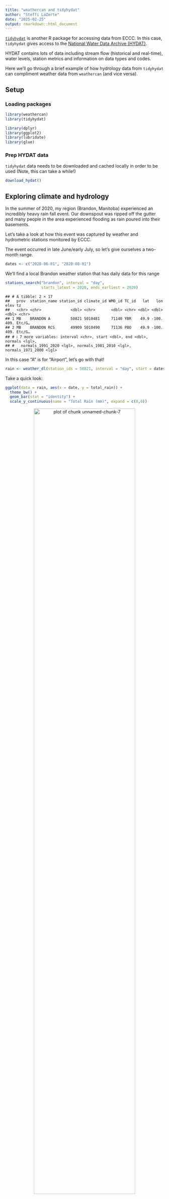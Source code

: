 ```yaml
---
title: "weathercan and tidyhydat"
author: "Steffi LaZerte"
date: "2025-02-25"
output: rmarkdown::html_document
---
```




[`tidyhydat`](https://docs.ropensci.org/tidyhydat) is another R package for accessing
data from ECCC. In this case, `tidyhydat` gives access to the [National Water Data Archive
(HYDAT)](https://www.canada.ca/en/environment-climate-change/services/water-overview/quantity/monitoring/survey/data-products-services/national-archive-hydat.html).

HYDAT contains lots of data including stream flow (historical and real-time), water levels,
station metrics and information on data types and codes.

Here we'll go through a brief example of how hydrology data from `tidyhydat`
can compliment weather data from `weathercan` (and vice versa).

## Setup

### Loading packages


``` r
library(weathercan)
library(tidyhydat)

library(dplyr)
library(ggplot2)
library(lubridate)
library(glue)
```

### Prep HYDAT data

`tidyhydat` data needs to be downloaded and cached locally in order to be used
(Note, this can take a while!)


``` r
download_hydat()
```


## Exploring climate and hydrology

In the summer of 2020, my region (Brandon, Manitoba) experienced an incredibly
heavy rain fall event. Our downspout was ripped off the gutter and many people in the
area experienced flooding as rain poured into their basements.

Let's take a look at how this event was captured by weather and hydrometric stations
monitored by ECCC.

The event occurred in late June/early July, so let's give ourselves a two-month
range.


``` r
dates <- c("2020-06-01", "2020-08-01")
```

We'll find a local Brandon weather station that has daily data for this range

``` r
stations_search("brandon", interval = "day",
                starts_latest = 2020, ends_earliest = 2020)
```

```
## # A tibble: 2 × 17
##   prov  station_name station_id climate_id WMO_id TC_id   lat   lon  elev tz    
##   <chr> <chr>             <dbl> <chr>       <dbl> <chr> <dbl> <dbl> <dbl> <chr> 
## 1 MB    BRANDON A         50821 5010481     71140 YBR    49.9 -100.  409. Etc/G…
## 2 MB    BRANDON RCS       49909 5010490     71136 PBO    49.9 -100.  409. Etc/G…
## # ℹ 7 more variables: interval <chr>, start <dbl>, end <dbl>, normals <lgl>,
## #   normals_1991_2020 <lgl>, normals_1981_2010 <lgl>, normals_1971_2000 <lgl>
```

In this case "A" is for "Airport", let's go with that!


``` r
rain <- weather_dl(station_ids = 50821, interval = "day", start = dates[1], end = dates[2])
```

Take a quick look:


``` r
ggplot(data = rain, aes(x = date, y = total_rain)) +
  theme_bw() +
  geom_bar(stat = "identity") +
  scale_y_continuous(name = "Total Rain (mm)", expand = c(0,0))
```

<div class="figure" style="text-align: center">
<img src="figures/tidyhydat-unnamed-chunk-7-1.png" alt="plot of chunk unnamed-chunk-7" width="80%" />
<p class="caption">plot of chunk unnamed-chunk-7</p>
</div>

Yikes! You can see why my downspout came off!

Now let's get some HYDAT data to compare. First we'll find a local station


``` r
search_stn_name("brandon")
```

```
## # A tibble: 4 × 5
##   STATION_NUMBER STATION_NAME             PROV_TERR_STATE_LOC LATITUDE LONGITUDE
##   <chr>          <chr>                    <chr>                  <dbl>     <dbl>
## 1 05MH001        ASSINIBOINE RIVER AT BR… MB                      49.9    -100. 
## 2 05MH006        LITTLE SOURIS RIVER NEA… MB                      49.7     -99.8
## 3 02OC007        MASKINONGE (LAC) A SAIN… QC                      46.3     -73.4
## 4 05MH013        ASSINIBOINE RIVER NEAR … MB                      49.9    -100.
```

There are a couple of options, but whoops, one's from Quebec! Let's filter this
to only Manitoba and only stations with 2020 data with the `hy_stn_data_range()`
function.


``` r
search_stn_name("brandon") %>%
  filter(PROV_TERR_STATE_LOC == "MB") %>%
  pull(STATION_NUMBER) %>%
  hy_stn_data_range() %>%
  filter(Year_from <= 2020, Year_to >= 2020)
```

```
##   Queried from version of HYDAT released on 2025-01-17
##    Observations:                      4
##    Station(s) returned:               2
##    Stations requested but not returned: 
##     All stations returned.
## # A tibble: 4 × 6
##   STATION_NUMBER DATA_TYPE SED_DATA_TYPE Year_from Year_to RECORD_LENGTH
##   <chr>          <chr>     <chr>             <int>   <int>         <int>
## 1 05MH001        H         <NA>               2014    2023            10
## 2 05MH001        Q         <NA>               1906    2023            78
## 3 05MH006        H         <NA>               2002    2023            22
## 4 05MH006        Q         <NA>               1961    2023            63
```

Hmm, let's see what kind of data is available by looking at the included
`hy_data_types` data frame.


``` r
filter(hy_data_types, DATA_TYPE %in% c("H", "Q"))
```

```
## # A tibble: 2 × 3
##   DATA_TYPE DATA_TYPE_EN DATA_TYPE_FR 
##   <chr>     <chr>        <chr>        
## 1 H         Water Level  Niveaux d'eau
## 2 Q         Flow         D'ebit
```

Great! We have both flow and water level data for a station number "05MH001",
"Assiniboine River at Brandon".


Let's grab the flow and water level data for this station.

``` r
flow <- hy_daily_flows(station_number = "05MH001",
                       start_date = dates[1], end_date = dates[2])
level <- hy_daily_levels(station_number = "05MH001",
                         start_date = dates[1], end_date = dates[2])
```

### Ploting rain and flow


``` r
g <- ggplot() +
  theme_bw() +
  theme(axis.title.x = element_blank()) +
  geom_bar(data = rain, aes(x = date, y = (total_rain * 2)), stat = "identity",
           alpha = 0.7, fill = "cornflowerblue") +
  geom_line(data = flow, aes(x = Date, y = Value)) +
  scale_y_continuous(name = bquote(Total~Flow~(m^3/s)), expand = c(0, 0),
                     limits = c(0, max(flow$Value * 1.1)),
                     sec.axis = sec_axis(trans = ~ . / 2, name = "Total Rain (mm)"))
g
```

<div class="figure" style="text-align: center">
<img src="figures/tidyhydat-unnamed-chunk-12-1.png" alt="plot of chunk unnamed-chunk-12" width="80%" />
<p class="caption">plot of chunk unnamed-chunk-12</p>
</div>


Interesting, looks like there's a bit of a lag between the rain event and the
dramatic increase in water flow in the Assiniboine (unsurprisingly, this is
called "lag to peak").

Let's add a bit of information about this lag to peak.


``` r
d <- data.frame(dates = c(rain$date[which.max(rain$total_precip)],
                          flow$Date[which.max(flow$Value)]),
                y = max(flow$Value) + 5)

g +
  geom_path(data = d, aes(x = dates, y = y),
              arrow = arrow(length = unit(0.25, "lines"), ends = "both", type = "closed")) +
  annotate(geom = "text",
           x = d$dates[1] + (d$dates[2] - d$dates[1])/2,
           y = d$y[1] + 10,
           label = glue("{d$dates[2] - d$dates[1]}-day delay"))
```

<div class="figure" style="text-align: center">
<img src="figures/tidyhydat-unnamed-chunk-13-1.png" alt="plot of chunk unnamed-chunk-13" width="80%" />
<p class="caption">plot of chunk unnamed-chunk-13</p>
</div>

We can expect a lag like this because much of the flow being captured by the Brandon HYDAT
station is from precipitation in the upstream catchment area (not only from
local contributions), which takes time to travel.


### Ploting rain and water level


``` r
g <- ggplot() +
  theme_bw() +
  theme(axis.title.x = element_blank()) +
  geom_bar(data = rain,
           aes(x = date, y = (total_rain/65) + min(level$Value)),
           stat = "identity", alpha = 0.7, fill = "cornflowerblue") +
  geom_line(data = level, aes(x = Date, y = Value)) +
  scale_y_continuous(name = "Water Level (m)", expand = c(0, 0),
                     sec.axis = sec_axis(trans = ~ (. - min(level$Value)) * 65,
                                         name = "Total Rain (mm)")) +
  coord_cartesian(ylim = c(min(level$Value), max(level$Value)*1.001))
g
```

<div class="figure" style="text-align: center">
<img src="figures/tidyhydat-unnamed-chunk-14-1.png" alt="plot of chunk unnamed-chunk-14" width="80%" />
<p class="caption">plot of chunk unnamed-chunk-14</p>
</div>

Again there looks to be a lag, let's see if it's the same as before.


``` r
d <- data.frame(dates = c(rain$date[which.max(rain$total_precip)],
                          level$Date[which.max(level$Value)]),
                y = max(level$Value)*1.00025)

g +
  geom_path(data = d, aes(x = dates, y = y),
              arrow = arrow(length = unit(0.25, "lines"), ends = "both", type = "closed")) +
  annotate(geom = "text",
           x = d$dates[1] + (d$dates[2] - d$dates[1])/2,
           y = d$y[1] * 1.0002,
           label = glue("{d$dates[2] - d$dates[1]}-day delay"))
```

<div class="figure" style="text-align: center">
<img src="figures/tidyhydat-unnamed-chunk-15-1.png" alt="plot of chunk unnamed-chunk-15" width="80%" />
<p class="caption">plot of chunk unnamed-chunk-15</p>
</div>


### Ploting flow and water level

Looks like the flow and water level match up, perhaps we should take a closer look.


``` r
ggplot() +
  theme_bw() +
  theme(legend.position = c(0.8, 0.8)) +
  geom_line(data = flow, aes(x = Date, y = Value, colour = "Flow"),
            size = 2) +
  geom_line(data = level, size = 1,
            aes(x = Date, y = (Value - min(Value) + 0.1) * 130, colour = "Level")) +
  scale_y_continuous(bquote(Total~Flow~(m^3/s)), expand = c(0, 0),
                     sec.axis = sec_axis(trans = ~ ./130 + min(level$Value) - 0.1,
                                         name = "Water Level (m)")) +
  scale_colour_manual(name = "Type",
                      values = c("Flow" = "cornflowerblue",
                                 "Level" = "grey30"))
```

<div class="figure" style="text-align: center">
<img src="figures/tidyhydat-unnamed-chunk-16-1.png" alt="plot of chunk unnamed-chunk-16" width="80%" />
<p class="caption">plot of chunk unnamed-chunk-16</p>
</div>

Almost a perfect match between water level and flow (which makes sense).


> Hopefully this short article gives you a sense of how you might combine different
> types of ECCC data gathered via different R packages for a more comprehensive
> look at the world around.


